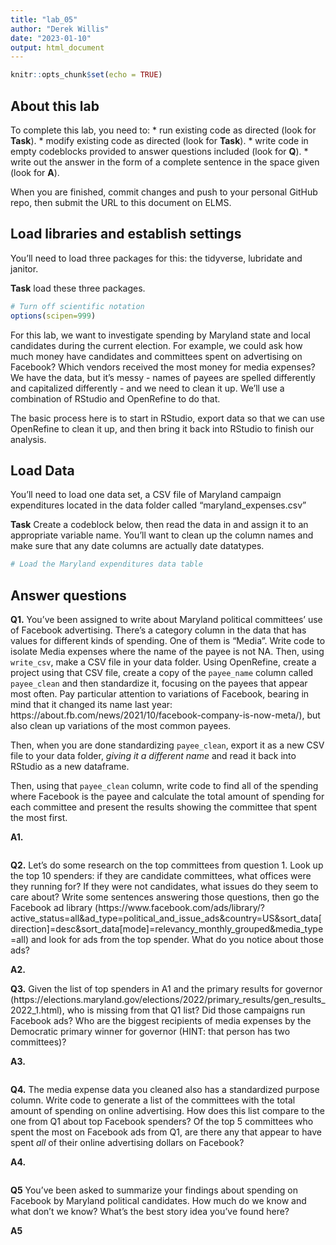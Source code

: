 ```yaml
---
title: "lab_05"
author: "Derek Willis"
date: "2023-01-10"
output: html_document
---
```


```r
knitr::opts_chunk$set(echo = TRUE)
```

## About this lab

To complete this lab, you need to: \* run existing code as directed (look for **Task**). \* modify existing code as directed (look for **Task**). \* write code in empty codeblocks provided to answer questions included (look for **Q**). \* write out the answer in the form of a complete sentence in the space given (look for **A**).

When you are finished, commit changes and push to your personal GitHub repo, then submit the URL to this document on ELMS.

## Load libraries and establish settings

You'll need to load three packages for this: the tidyverse, lubridate and janitor.

**Task** load these three packages.

```r
# Turn off scientific notation
options(scipen=999)

```

For this lab, we want to investigate spending by Maryland state and local candidates during the current election. For example, we could ask how much money have candidates and committees spent on advertising on Facebook? Which vendors received the most money for media expenses? We have the data, but it's messy - names of payees are spelled differently and capitalized differently - and we need to clean it up. We'll use a combination of RStudio and OpenRefine to do that.

The basic process here is to start in RStudio, export data so that we can use OpenRefine to clean it up, and then bring it back into RStudio to finish our analysis.

## Load Data

You'll need to load one data set, a CSV file of Maryland campaign expenditures located in the data folder called "maryland_expenses.csv"

**Task** Create a codeblock below, then read the data in and assign it to an appropriate variable name. You'll want to clean up the column names and make sure that any date columns are actually date datatypes.

```r
# Load the Maryland expenditures data table
```

## Answer questions

**Q1.** You've been assigned to write about Maryland political committees' use of Facebook advertising. There's a category column in the data that has values for different kinds of spending. One of them is "Media". Write code to isolate Media expenses where the name of the payee is not NA. Then, using `write_csv`, make a CSV file in your data folder. Using OpenRefine, create a project using that CSV file, create a copy of the `payee_name` column called `payee_clean` and then standardize it, focusing on the payees that appear most often. Pay particular attention to variations of Facebook, bearing in mind that it changed its name last year: https://about.fb.com/news/2021/10/facebook-company-is-now-meta/), but also clean up variations of the most common payees.

Then, when you are done standardizing `payee_clean`, export it as a new CSV file to your data folder, *giving it a different name* and read it back into RStudio as a new dataframe.

Then, using that `payee_clean` column, write code to find all of the spending where Facebook is the payee and calculate the total amount of spending for each committee and present the results showing the committee that spent the most first.

**A1.**

```r
```

**Q2.** Let's do some research on the top committees from question 1. Look up the top 10 spenders: if they are candidate committees, what offices were they running for? If they were not candidates, what issues do they seem to care about? Write some sentences answering those questions, then go the Facebook ad library (https://www.facebook.com/ads/library/?active_status=all&ad_type=political_and_issue_ads&country=US&sort_data\[direction\]=desc&sort_data\[mode\]=relevancy_monthly_grouped&media_type=all) and look for ads from the top spender. What do you notice about those ads?

**A2.** 

**Q3.** Given the list of top spenders in A1 and the primary results for governor (https://elections.maryland.gov/elections/2022/primary_results/gen_results_2022_1.html), who is missing from that Q1 list? Did those campaigns run Facebook ads? Who are the biggest recipients of media expenses by the Democratic primary winner for governor (HINT: that person has two committees)?

**A3.** 

```r
```

**Q4.** The media expense data you cleaned also has a standardized purpose column. Write code to generate a list of the committees with the total amount of spending on online advertising. How does this list compare to the one from Q1 about top Facebook spenders? Of the top 5 committees who spent the most on Facebook ads from Q1, are there any that appear to have spent *all* of their online advertising dollars on Facebook?

**A4.** 

```r

```

**Q5** You've been asked to summarize your findings about spending on Facebook by Maryland political candidates. How much do we know and what don't we know? What's the best story idea you've found here?

**A5**
